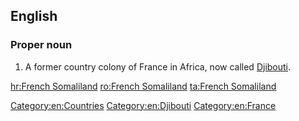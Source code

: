 ==English==
{{wikipedia}}

===Proper noun===
{{en-proper noun}}

# A former country colony of France in Africa, now called [[Djibouti]].

[[Category:en:Countries]]
[[Category:en:Djibouti]]
[[Category:en:France]]

[[hr:French Somaliland]]
[[ro:French Somaliland]]
[[ta:French Somaliland]]